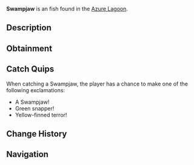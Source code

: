 {{FishInfobox
|image          = Swampjaw.png
|rarity         = Unusual
|sea            = Second Sea
|location       = [[Azure Lagoon]]
|sublocation    = 
|sources        = Fishing Rod
|radar_location = 
|prog_speed     = -32
|xp             = 95
|weather        = Rain
|time           = Night
|season         = Autumn
|bait           = Insect
|base_weight    = 120
|base_value     = 200
|weight_range   = 72
|base_chance    = 75
|base_resil     = 28
}}
'''Swampjaw''' is an {{Rarity|Unusual}} fish found in the [[Azure Lagoon]].

== Description ==
{{Description|A long, dark green fish with yellow fins, its jaws snapping in the swamp.|Bestiary Entry}}

== Obtainment ==
{{Description|It lurks where the rain feeds the gloom.|Bestiary Hint}}
{{Fish Availability|
Azure Lagoon
|top_rods      = 
Free Spirit Rod\271861.19\163175.16;
Leviathan's Fang Rod\248811.55\229470.93;
Trident Rod\240989.28\230843.05;
Azure Of Lagoon\212990.66\169834.2;
Astralhook Rod\178351.61\62320.11;
Fischer's Rod\134985.89\131075.04;
Plastic Rod\130194.82\130194.82;
Lucky Rod\129146.26\134449.03;
Firefly Rod\172725.87\177896.87;
Wildflower Rod\168456.16\169695.87;
Candy Cane Rod\115094.59\111121.76;
Blazebringer Rod\167925.27\153161.01;
Verdant Shear Rod\164428.52\153432.9;
No-Life Rod\164319.82\150988.7;
Seraphic Rod\141474.55\135518.14;
Ethereal Prism Rod\140396.9\120957.93;
Challenger's Rod\132663.69\121198.8;
Rod Of The Forgotten Fang\128247.13\122467.68;
Depthseeker Rod\124462.82\118692.37;
Rod Of The Exalted One\121830.26\113533.49;
Avalanche Rod\114476.9\109297.51;
Rod Of The Depths\113605.75\103969.25;
Volcanic Rod\111813.64\104304.51;
Zeus Rod\111640.51\104143.01;
Steady Rod\101166.32\97627.51
|recommended   = Free Spirit Rod
}}

== Catch Quips ==
When catching a Swampjaw, the player has a chance to make one of the following exclamations:
* A Swampjaw!
* Green snapper!
* Yellow-finned terror!

== Change History ==
{{Change History|{{subst:Current Version}}}}

== Navigation ==
{{Fish Navbox|Azure Lagoon}}